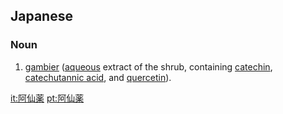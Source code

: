 ==Japanese==
{{ja-kanjitab|あ|せん|やく|yomi=on}}

===Noun===
{{ja-noun|あせんやく}}
# {{qualifier|Oriental medicine}} [[gambier]] ([[aqueous]] extract of the {{taxlink|Uncaria gambir|species|noshow=1}} shrub, containing [[catechin]], [[catechutannic acid]], and [[quercetin]]).

[[it:阿仙薬]]
[[pt:阿仙薬]]